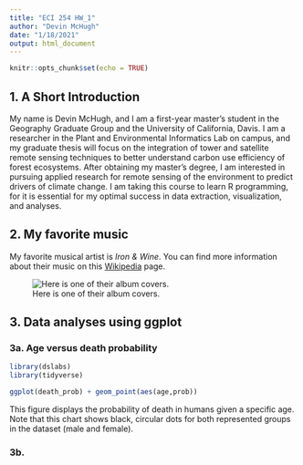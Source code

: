 ```yaml
---
title: "ECI 254 HW_1"
author: "Devin McHugh"
date: "1/18/2021"
output: html_document
---
```


```r
knitr::opts_chunk$set(echo = TRUE)
```

## 1. A Short Introduction

My name is Devin McHugh, and I am a first-year master's student in the Geography Graduate Group and the University of California, Davis. I am a researcher in the Plant and Environmental Informatics Lab on campus, and my graduate thesis will focus on the integration of tower and satellite remote sensing techniques to better understand carbon use efficiency of forest ecosystems. After obtaining my master's degree, I am interested in pursuing applied research for remote sensing of the environment to predict drivers of climate change. I am taking this course to learn R programming, for it is essential for my optimal success in data extraction, visualization, and analyses.

## 2. My favorite music


My favorite musical artist is *Iron & Wine*. You can find more information about their music on this [Wikipedia](https://en.wikipedia.org/wiki/Iron_%26_Wine) page.

![Here is one of their album covers.](/Users/devinmchugh/Box/Winter_2021/ECI_254/hw1/ironwine.jpg)

## 3. Data analyses using ggplot

### 3a. Age versus death probability

```r

library(dslabs)
library(tidyverse)

```

``` r
ggplot(death_prob) + geom_point(aes(age,prob))

```

This figure displays the probability of death in humans given a specific age. Note that this chart shows black, circular dots for both represented groups in the dataset (male and female).


### 3b. 